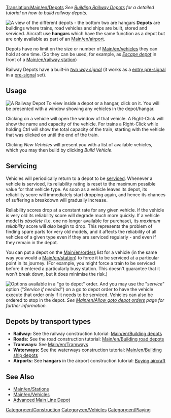 [[Translation:Main/en/Depots]]
''See [[Main/en/Building depots|Building Railway Depots]] for a detailed tutorial on how to build railway depots.''

[[File:en/Depots.png|frame|left|A view of the different depots - the bottom two are hangars]]
'''Depots''' are buildings where trains, road vehicles and ships are built, stored and serviced. Aircraft use '''hangars''' which have the same function as a depot but are only available as part of an [[Main/en/airport]].

Depots have no limit on the size or number of [[Main/en/vehicles]] they can hold at one time. (So they can be used, for example, as [[Main/en/Railway station#Escape depot|''Escape depot'']] in front of a [[Main/en/railway station]])

Railway Depots have a built-in [[Main/en/Signals#two way|''two way signal'']] (it works as a [[Main/en/Signals#Entry Pre-signals|entry pre-signal]] in a [[Main/en/Signals#Pre-signals|pre-signal]] set).

==Usage==
[[File:en/RailwayDepotWindow.png|frame|A Railway Depot]]
To view inside a depot or a hangar, click on it. You will be presented with a window showing any vehicles in the depot/hangar.

Clicking on a vehicle will open the window of that vehicle. A Right-Click will show the name and capacity of the vehicle. For trains a Right-Click while holding Ctrl will show the total capacity of the train, starting with the vehicle that was clicked on until the end of the train.

Clicking ''New Vehicles'' will present you with a list of available vehicles, which you may then build by clicking ''Build Vehicle''.

==Servicing==
Vehicles will periodically return to a depot to be [[Main/en/servicing|serviced]]. Whenever a vehicle is serviced, its reliability rating is reset to the maximum possible value for that vehicle type. As soon as a vehicle leaves its depot, its reliability score will immediately start dropping again, and hence its chances of suffering a breakdown will gradually increase.

Reliability scores drop at a constant rate for any given vehicle. If the vehicle is very old its reliability score will degrade much more quickly. If a vehicle model is ''obsolete'' (i.e. one no longer available for purchase), its ''maximum reliability'' score will ''also'' begin to drop. This represents the problem of finding spare parts for very old models, and it affects the reliability of all vehicles of a given type even if they are serviced regularly - and even if they remain in the depot.

You can put a depot on the [[Main/en/orders]] list for a vehicle (in the same way you would a [[Main/en/station]]) to force it to be serviced at a particular point in its journey. (For example, you might force a train to be serviced before it entered a particularly busy station. This doesn't guarantee that it won't break down, but it does minimise the risk.)

[[File:en/Service-options.png|frame|right|Options available in a "''go to depot''" order.]]
And you may use the "''service''" option ("''Service if needed''") on a go to depot order to have the vehicle execute that order only if it needs to be serviced. Vehicles can also be ordered to stop in the depot. ''See [[Main/en/Allow goto depot orders]] page for further information.''{{en/-right}}

==Depots by transport types==
*'''Railway:''' See the railway construction tutorial: [[Main/en/Building depots]]
*'''Roads:''' See the road construction tutorial: [[Main/en/Building road depots]]
*'''Tramways:''' See [[Main/en/Tramways]]
*'''Waterways:''' See the waterways construction tutorial: [[Main/en/Building ship depots]]
*'''Airports:''' See '''hangars''' in the airport construction tutorial: [[Main/en/Buying aircraft#Purchasing aircraft|Buying aircraft]]

==See Also==
*[[Main/en/Stations]]
*[[Main/en/Vehicles]]
*[[Main/en/Building depots#Advanced depot configurations|Advanced Main Line Depot]]

[[Category:en/Construction]]
[[Category:en/Vehicles]]
[[Category:en/Playing]]
